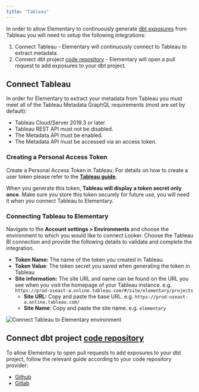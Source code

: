 ```yaml
---
title: "Tableau"
---
```


In order to allow Elementary to continuously generate [dbt exposures](https://docs.getdbt.com/docs/build/exposures) from Tableau you will need to setup the following integrations:

1. Connect Tableau - Elementary will continuously connect to Tableau to extract metadata.
2. Connect dbt project [code repository](/cloud/integrations/code-repo/connect-code-repo) - Elementary will open a pull request to add exposures to your dbt project.

## Connect Tableau

In order for Elementary to extract your metadata from Tableau you must meet all of the Tableau Metadata GraphQL requirements (most are set by default):

- Tableau Cloud/Server 2019.3 or later.
- Tableau REST API must not be disabled.
- The Metadata API must be enabled.
- The Metadata API must be accessed via an access token.

### Creating a Personal Access Token

Create a Personal Access Token in Tableau. For details on how to create a user token please refer to the **[Tableau guide](https://help.tableau.com/current/pro/desktop/en-us/useracct.htm#create-a-personal-access-token)**.

When you generate this token, **Tableau will display a token secret only once**.
Make sure you store this token securely for future use, you will need it when you connect Tableau to Elementary.

### Connecting Tableau to Elementary

Navigate to the **Account settings > Environments** and choose the environment to which you would like to connect Looker.
Choose the Tableau BI connection and provide the following details to validate and complete the integration.

- **Token Name:** The name of the token you created in Tableau.
- **Token Value**: The token secret you saved when generating the token in Tableau
- **Site information:** The site URL and name can be found on the URL you see when you visit the homepage of your Tableau instance. e.g. `https://prod-useast-a.online.tableau.com/#/site/elementary/projects`
  - **Site URL:** Copy and paste the base URL. e.g. `https://prod-useast-a.online.tableau.com/`
  - **Site Name**: Copy and paste the site name. e.g. `elementary`

<Frame caption="Connect Tableau to Elementary environment">
  <img
    src="https://res.cloudinary.com/diuctyblm/image/upload/v1690191024/tableau-form_aaxfta.png"
    alt="Connect Tableau to Elementary environment"
  />
</Frame>

## Connect dbt project [code repository](/cloud/integrations/code-repo/connect-code-repo)

To allow Elementary to open pull requests to add exposures to your dbt project, follow the relevant guide according to your code repository provider:

- [Github](/cloud/integrations/code-repo/github)
- [Gitlab](/cloud/integrations/code-repo/gitlab)
